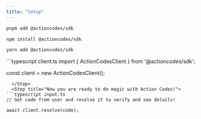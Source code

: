 ```yaml
---
title: "Setup"
---
```


<Steps>
  <Step title="Install package">
    <CodeGroup>

```bash pnpm
pnpm add @actioncodes/sdk
```

```bash npm
npm install @actioncodes/sdk
```

```bash yarn
yarn add @actioncodes/sdk
```
</CodeGroup>
  </Step>
  <Step title="Initialize the ActionCodesClient. And you are ready for using one-time codes in your application.">
    ```typescript client.ts 
import { ActionCodesClient } from '@actioncodes/sdk';

const client = new ActionCodesClient();
```
  </Step>
  <Step title="Now you are ready to do magic with Action Codes!">
```typescript input.ts 
// Get code from user and resolve it to verify and see details!

await client.resolve(code);
```
  </Step>
</Steps>




